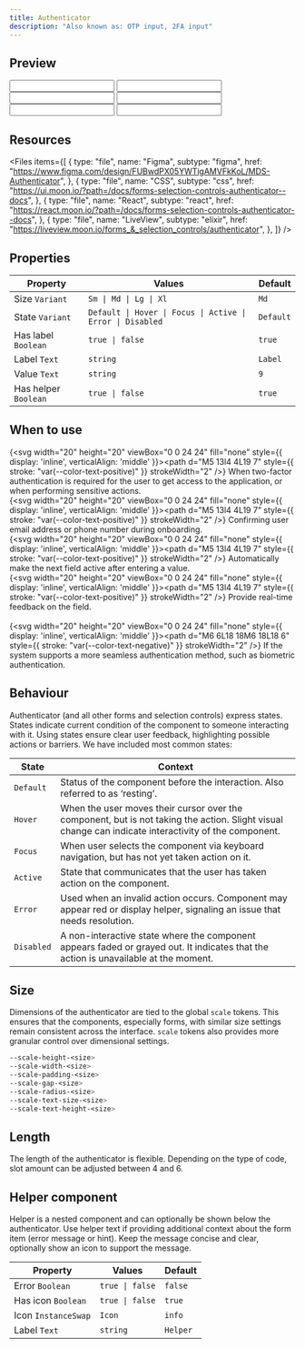 ```yaml
---
title: Authenticator
description: "Also known as: OTP input, 2FA input"
---
```


## Preview

<div className="w-full bg-primary h-[320px] flex items-center justify-center border border-primary gap-4">
    <div className="moon-authenticator">
      <input type="text" maxlength="1"/>
      <input type="text" maxlength="1"/>
      <input type="text" maxlength="1"/>
      <input type="text" maxlength="1"/>
      <input type="text" maxlength="1"/>
      <input type="text" maxlength="1"/>
    </div>
</div>

## Resources

<Files
  items={[
    {
      type: "file",
      name: "Figma",
      subtype: "figma",
      href: "https://www.figma.com/design/FUBwdPX05YWTigAMVFkKoL/MDS-Authenticator",
    },
    {
      type: "file",
      name: "CSS",
      subtype: "css",
      href: "https://ui.moon.io/?path=/docs/forms-selection-controls-authenticator--docs",
    },
    {
      type: "file",
      name: "React",
      subtype: "react",
      href: "https://react.moon.io/?path=/docs/forms-selection-controls-authenticator--docs",
    },
    {
      type: "file",
      name: "LiveView",
      subtype: "elixir",
      href: "https://liveview.moon.io/forms_&_selection_controls/authenticator",
    },
  ]}
/>

## Properties

| **Property**         | **Values**                                                 | **Default** |
| -------------------- | ---------------------------------------------------------- | ----------- |
| Size `Variant`       | `Sm \| Md \| Lg \| Xl`                                     | `Md`        |
| State `Variant`      | `Default \| Hover \| Focus \| Active \| Error \| Disabled` | `Default`   |
| Has label `Boolean`  | `true \| false`                                            | `true`      |
| Label `Text`         | `string`                                                   | `Label`     |
| Value `Text`         | `string`                                                   | `9`         |
| Has helper `Boolean` | `true \| false`                                            | `true`      |

## When to use

{<svg width="20" height="20" viewBox="0 0 24 24" fill="none" style={{ display: 'inline', verticalAlign: 'middle' }}><path d="M5 13l4 4L19 7" style={{ stroke: "var(--color-text-positive)" }} strokeWidth="2" /></svg>} When two-factor authentication is required for the user to get access to the application, or when performing sensitive actions. <br/>
{<svg width="20" height="20" viewBox="0 0 24 24" fill="none" style={{ display: 'inline', verticalAlign: 'middle' }}><path d="M5 13l4 4L19 7" style={{ stroke: "var(--color-text-positive)" }} strokeWidth="2" /></svg>} Confirming user email address or phone number during onboarding. <br/>
{<svg width="20" height="20" viewBox="0 0 24 24" fill="none" style={{ display: 'inline', verticalAlign: 'middle' }}><path d="M5 13l4 4L19 7" style={{ stroke: "var(--color-text-positive)" }} strokeWidth="2" /></svg>} Automatically make the next field active after entering a value. <br/>
{<svg width="20" height="20" viewBox="0 0 24 24" fill="none" style={{ display: 'inline', verticalAlign: 'middle' }}><path d="M5 13l4 4L19 7" style={{ stroke: "var(--color-text-positive)" }} strokeWidth="2" /></svg>} Provide real-time feedback on the field. <br/><br/>
{<svg width="20" height="20" viewBox="0 0 24 24" fill="none" style={{ display: 'inline', verticalAlign: 'middle' }}><path d="M6 6L18 18M6 18L18 6" style={{ stroke: "var(--color-text-negative)" }} strokeWidth="2" /></svg>} If the system supports a more seamless authentication method, such as biometric authentication. <br/>

## Behaviour

Authenticator (and all other forms and selection controls) express states. States indicate current condition of the component to someone interacting with it.
Using states ensure clear user feedback, highlighting possible actions or barriers. We have included most common states:

| **State**  | **Context**                                                                                                                                          |
| ---------- | ---------------------------------------------------------------------------------------------------------------------------------------------------- |
| `Default`  | Status of the component before the interaction. Also referred to as ‘resting’.                                                                       |
| `Hover`    | When the user moves their cursor over the component, but is not taking the action. Slight visual change can indicate interactivity of the component. |
| `Focus`    | When user selects the component via keyboard navigation, but has not yet taken action on it.                                                         |
| `Active`   | State that communicates that the user has taken action on the component.                                                                             |
| `Error`    | Used when an invalid action occurs. Component may appear red or display helper, signaling an issue that needs resolution.                            |
| `Disabled` | A non-interactive state where the component appears faded or grayed out. It indicates that the action is unavailable at the moment.                  |

## Size

Dimensions of the authenticator are tied to the global `scale` tokens. This ensures that the components, especially forms, with similar size settings remain consistent across the interface. `scale` tokens also provides more granular control over dimensional settings.

```css:scale.css showLineNumbers
--scale-height-<size>
--scale-width-<size>
--scale-padding-<size>
--scale-gap-<size>
--scale-radius-<size>
--scale-text-size-<size>
--scale-text-height-<size>
```

## Length

The length of the authenticator is flexible. Depending on the type of code, slot amount can be adjusted between 4 and 6.

## Helper component

Helper is a nested component and can optionally be shown below the authenticator. Use helper text if providing additional context about the form item (error message or hint).
Keep the message concise and clear, optionally show an icon to support the message.

| **Property**        | **Values**      | **Default** |
| ------------------- | --------------- | ----------- |
| Error `Boolean`     | `true \| false` | `false`     |
| Has icon `Boolean`  | `true \| false` | `true`      |
| Icon `InstanceSwap` | `Icon`          | `info`      |
| Label `Text`        | `string`        | `Helper`    |
